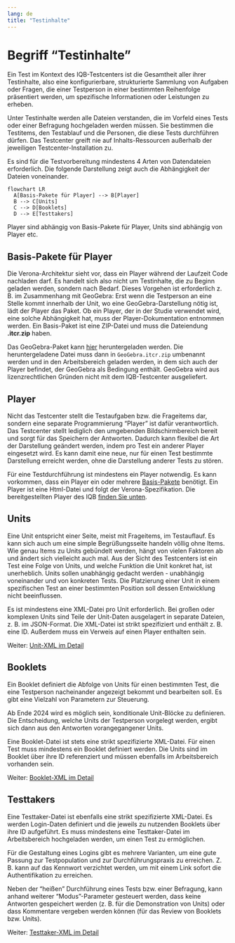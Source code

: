 ```yaml
---
lang: de
title: "Testinhalte"
---
```


# Begriff "Testinhalte"

Ein Test im Kontext des IQB-Testcenters ist die Gesamtheit aller ihrer Testinhalte, also eine konfigurierbare, strukturierte Sammlung von Aufgaben oder Fragen, die einer Testperson in einer bestimmten Reihenfolge präsentiert werden, um spezifische Informationen oder Leistungen zu erheben.

Unter Testinhalte werden alle Dateien verstanden, die im Vorfeld eines Tests oder einer Befragung hochgeladen werden müssen. Sie bestimmen die Testitems, den Testablauf und die Personen, die diese Tests durchführen dürfen. Das Testcenter greift nie auf Inhalts-Ressourcen außerhalb der jeweiligen Testcenter-Installation zu.

Es sind für die Testvorbereitung mindestens 4 Arten von Datendateien erforderlich. Die folgende Darstellung zeigt auch die Abhängigkeit der Dateien voneinander.

::: {#fig-dep}
```mermaid
flowchart LR
  A[Basis-Pakete für Player] --> B[Player]
  B --> C[Units]
  C --> D[Booklets]
  D --> E[Testtakers]
```
Player sind abhängig von Basis-Pakete für Player, Units sind abhängig von Player etc.
:::

## Basis-Pakete für Player

Die Verona-Architektur sieht vor, dass ein Player während der Laufzeit Code nachladen darf. Es handelt sich also nicht um Testinhalte, die zu Beginn geladen werden, sondern nach Bedarf. Dieses Vorgehen ist erforderlich z. B. im Zusammenhang mit GeoGebra: Erst wenn die Testperson an eine Stelle kommt innerhalb der Unit, wo eine GeoGebra-Darstellung nötig ist, lädt der Player das Paket. Ob ein Player, der in der Studie verwendet wird, eine solche Abhängigkeit hat, muss der Player-Dokumentation entnommen werden. Ein Basis-Paket ist eine ZIP-Datei und muss die Dateiendung **.itcr.zip** haben.

Das GeoGebra-Paket kann [hier](https://download.geogebra.org/package/geogebra-math-apps-bundle) heruntergeladen werden. Die heruntergeladene Datei muss dann in `GeoGebra.itcr.zip` umbenannt werden und in den Arbeitsbereich geladen werden, in dem sich auch der Player befindet, der GeoGebra als Bedingung enthält. GeoGebra wird aus lizenzrechtlichen Gründen nicht mit dem IQB-Testcenter ausgeliefert.

## Player

Nicht das Testcenter stellt die Testaufgaben bzw. die Frageitems dar, sondern eine separate Programmierung "Player" ist dafür verantwortlich. Das Testcenter stellt lediglich den umgebenden Bildschirmbereich bereit und sorgt für das Speichern der Antworten. Dadurch kann flexibel die Art der Darstellung geändert werden, indem pro Test ein anderer Player eingesetzt wird. Es kann damit eine neue, nur für einen Test bestimmte Darstellung erreicht werden, ohne die Darstellung anderer Tests zu stören.

Für eine Testdurchführung ist mindestens ein Player notwendig. Es kann vorkommen, dass ein Player ein oder mehrere [Basis-Pakete](#basis-pakete-für-player) benötigt. Ein Player ist eine Html-Datei und folgt der Verona-Spezifikation. Die bereitgestellten Player des IQB [finden Sie unten](#units-des-iqb).

## Units

Eine Unit entspricht einer Seite, meist mit Frageitems, im Testauflauf. Es kann sich auch um eine simple Begrüßungsseite handeln völlig ohne Items. Wie genau Items zu Units gebündelt werden, hängt von vielen Faktoren ab und ändert sich vielleicht auch mal. Aus der Sicht des Testcenters ist ein Test eine Folge von Units, und welche Funktion die Unit konkret hat, ist unerheblich. Units sollen unabhängig gedacht werden - unabhängig voneinander und von konkreten Tests. Die Platzierung einer Unit in einem spezifischen Test an einer bestimmten Position soll dessen Entwicklung nicht beeinflussen.

Es ist mindestens eine XML-Datei pro Unit erforderlich. Bei großen oder komplexen Units sind Teile der Unit-Daten ausgelagert in separate Dateien, z. B. im JSON-Format. Die XML-Datei ist strikt spezifiziert und enthält z. B. eine ID. Außerdem muss ein Verweis auf einen Player enthalten sein.

Weiter: [Unit-XML im Detail](unit-xml.qmd)

## Booklets

Ein Booklet definiert die Abfolge von Units für einen bestimmten Test, die eine Testperson nacheinander angezeigt bekommt und bearbeiten soll. Es gibt eine Vielzahl von Parametern zur Steuerung.

::: {.callout-note}
Ab Ende 2024 wird es möglich sein, konditionale Unit-Blöcke zu definieren. Die Entscheidung, welche Units der Testperson vorgelegt werden, ergibt sich dann aus den Antworten vorangegangener Units.
:::

Eine Booklet-Datei ist stets eine strikt spezifizierte XML-Datei. Für einen Test muss mindestens ein Booklet definiert werden. Die Units sind im Booklet über ihre ID referenziert und müssen ebenfalls im Arbeitsbereich vorhanden sein.

Weiter: [Booklet-XML im Detail](booklet-xml.qmd)

## Testtakers

Eine Testtaker-Datei ist ebenfalls eine strikt spezifizierte XML-Datei. Es werden Login-Daten definiert und die jeweils zu nutzenden Booklets über ihre ID aufgeführt. Es muss mindestens eine Testtaker-Datei im Arbeitsbereich hochgeladen werden, um einen Test zu ermöglichen.

Für die Gestaltung eines Logins gibt es mehrere Varianten, um eine gute Passung zur Testpopulation und zur Durchführungspraxis zu erreichen. Z. B. kann auf das Kennwort verzichtet werden, um mit einem Link sofort die Authentifikation zu erreichen.

Neben der "heißen" Durchführung eines Tests bzw. einer Befragung, kann anhand weiterer "Modus"-Parameter gesteuert werden, dass keine Antworten gespeichert werden (z. B. für die Demonstration von Units) oder dass Kommentare vergeben werden können (für das Review von Booklets bzw. Units).

Weiter: [Testtaker-XML im Detail](testtaker-xml.qmd)

